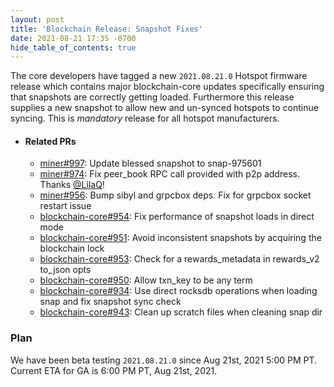 ```yaml
---
layout: post
title: 'Blockchain Release: Snapshot Fixes'
date: 2021-08-21 17:35 -0700
hide_table_of_contents: true
---
```


The core developers have tagged a new `2021.08.21.0` Hotspot firmware release which contains major
blockchain-core updates specifically ensuring that snapshots are correctly getting loaded.
Furthermore this release supplies a new snapshot to allow new and un-synced hotspots to continue
syncing. This is _mandatory_ release for all hotspot manufacturers.

<!--truncate-->

- #### Related PRs

  - [miner#997](https://github.com/helium/miner/pull/997): Update blessed snapshot to snap-975601
  - [miner#974](https://github.com/helium/miner/pull/974): Fix peer_book RPC call provided with p2p
    address. Thanks [@LilaQ](https://github.com/LilaQ)!
  - [miner#956](https://github.com/helium/miner/pull/956): Bump sibyl and grpcbox deps. Fix for
    grpcbox socket restart issue
  - [blockchain-core#954](https://github.com/helium/blockchain-core/pull/954): Fix performance of
    snapshot loads in direct mode
  - [blockchain-core#951](https://github.com/helium/blockchain-core/pull/951): Avoid inconsistent
    snapshots by acquiring the blockchain lock
  - [blockchain-core#953](https://github.com/helium/blockchain-core/pull/953): Check for a
    rewards_metadata in rewards_v2 to_json opts
  - [blockchain-core#950](https://github.com/helium/blockchain-core/pull/950): Allow txn_key to be
    any term
  - [blockchain-core#934](https://github.com/helium/blockchain-core/pull/934): Use direct rocksdb
    operations when loading snap and fix snapshot sync check
  - [blockchain-core#943](https://github.com/helium/blockchain-core/pull/943): Clean up scratch
    files when cleaning snap dir

### Plan

We have been beta testing `2021.08.21.0` since Aug 21st, 2021 5:00 PM PT. Current ETA for GA is 6:00
PM PT, Aug 21st, 2021.
